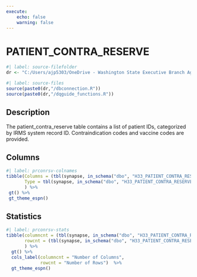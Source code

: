 ```yaml
---
execute:
    echo: false
    warning: false
---
```


# PATIENT_CONTRA_RESERVE {.unnumbered}

```r
#| label: source-filefolder
dr <- "C:/Users/ajp5303/OneDrive - Washington State Executive Branch Agencies/source_scripts"
```

```r
#| label: source-files
source(paste0(dr,"/dbconnection.R"))
source(paste0(dr,"/dqguide_functions.R"))
```

## Description

The patient_contra_reserve table contains a list of patient IDs, categorized by IRMS system record ID. Contraindication codes and vaccine codes are provided.

## Columns

```r
#| label: prconrsv-colnames
tibble(Columns = (tbl(synapse, in_schema("dbo", "H33_PATIENT_CONTRA_RESERVE")) %>% colnames()),
       Type = tbl(synapse, in_schema("dbo", "H33_PATIENT_CONTRA_RESERVE")) %>% head(1) %>% as_tibble() %>% sapply(class)
       ) %>%
 gt() %>%
 gt_theme_espn()
```

## Statistics

```r
#| label: prconrsv-stats
tibble(columncnt = (tbl(synapse, in_schema("dbo", "H33_PATIENT_CONTRA_RESERVE")) %>% ncol()),
       rowcnt = (tbl(synapse, in_schema("dbo", "H33_PATIENT_CONTRA_RESERVE"))) %>% nrow2()
       ) %>%
  gt() %>%
  cols_label(columncnt = "Number of Columns",
             rowcnt = "Number of Rows")  %>%
  gt_theme_espn()
```
